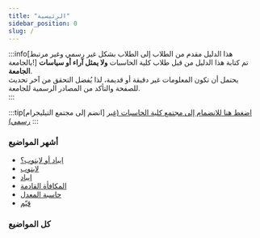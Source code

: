 ```yaml
---
title: "الرئيسية"
sidebar_position: 0
slug: /
---
```



:::info[هذا الدليل مقدم من الطلاب إلى الطلاب بشكل غير رسمي وغير مرتبط بالجامعة!]
تم كتابة هذا الدليل من قبل طلاب كلية الحاسبات **ولا يمثل آراء أو سياسات الجامعة**.<br/>
يحتمل أن تكون المعلومات غير دقيقة أو قديمة، لذا يُفضل التحقق من آخر تحديث للصفحة والتأكد من المصادر الرسمية للجامعة.<br/>
:::

:::tip[انضم إلى مجتمع التيليجرام]
[اضغط هنا للانضمام إلى مجتمع كلية الحاسبات (غير رسمي)](https://t.me/uqucc_chat)
:::

### أشهر المواضيع

- [ايباد أو لابتوب؟](/التقنية-والاجهزة/ايباد-او-لابتوب)
- [لابتوب](/التقنية-والاجهزة/لابتوب)
- [ايباد](/التقنية-والاجهزة/ايباد)
- [المكافأة القادمة](/ادوات/المكافاة-القادمة)
- [حاسبة المعدل](/ادوات/حاسبة-المعدل)
- [قيّم](/ادوات/قيّم)

### كل المواضيع

<div className="grid grid-cols-[repeat(auto-fill,minmax(350px,1fr))] gap-4">
    <DocCard item={{type: 'link', label: 'الجامعة والإجراءات الأكاديمية', href: '/category/الجامعة-والإجراءات-الأكاديمية'}} />
    <DocCard item={{type: 'link', label: 'التقنية والأجهزة', href: '/category/التقنية-والأجهزة'}} />
    <DocCard item={{type: 'link', label: 'المجتمع', href: '/category/المجتمع'}} />
    <DocCard item={{type: 'link', label: 'أدوات', href: '/category/أدوات'}} />
</div>
